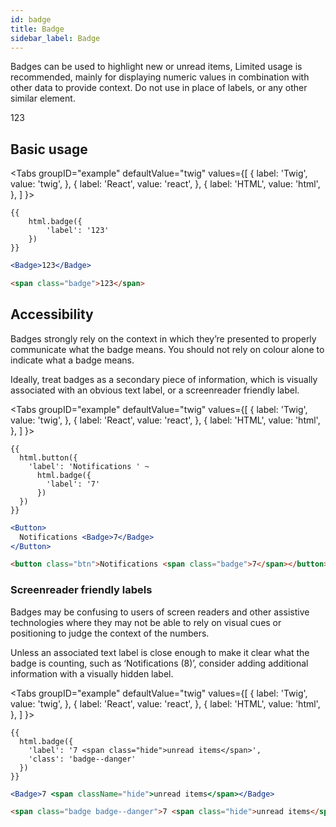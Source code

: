 ```yaml
---
id: badge
title: Badge
sidebar_label: Badge
---
```



Badges can be used to highlight new or unread items, Limited usage is recommended, mainly for displaying numeric values in combination with other data to provide context. Do not use in place of labels, or any other similar element.

<div className="d-example">
  <span className="badge">123</span>
</div>

## Basic usage

<Tabs
  groupID="example"
  defaultValue="twig"
  values={[
    { label: 'Twig', value: 'twig', },
    { label: 'React', value: 'react', },
    { label: 'HTML', value: 'html', },
  ]
}>
<TabItem value="twig">

```twig
{{
    html.badge({
        'label': '123'
    })
}}
```

</TabItem>
<TabItem value="react">

```jsx
<Badge>123</Badge>
```

</TabItem>
<TabItem value="html">

```html
<span class="badge">123</span>
```

</TabItem>
</Tabs>

## Accessibility

Badges strongly rely on the context in which they’re presented to properly communicate what the badge means. You should not rely on colour alone to indicate what a badge means.

Ideally, treat badges as a secondary piece of information, which is visually associated with an obvious text label, or a screenreader friendly label.

<Tabs
  groupID="example"
  defaultValue="twig"
  values={[
    { label: 'Twig', value: 'twig', },
    { label: 'React', value: 'react', },
    { label: 'HTML', value: 'html', },
  ]
}>
<TabItem value="twig">

```twig
{{
  html.button({
    'label': 'Notifications ' ~
      html.badge({
        'label': '7'
      })
  })
}}
```

</TabItem>
<TabItem value="react">

```jsx
<Button>
  Notifications <Badge>7</Badge>
</Button>
```

</TabItem>
<TabItem value="html">

```html
<button class="btn">Notifications <span class="badge">7</span></button>
```

</TabItem>
</Tabs>

### Screenreader friendly labels

Badges may be confusing to users of screen readers and other assistive technologies where they may not be able to rely on visual cues or positioning to judge the context of the numbers.

Unless an associated text label is close enough to make it clear what the badge is counting, such as ‘Notifications (8)’, consider adding additional information with a visually hidden label.

<Tabs
  groupID="example"
  defaultValue="twig"
  values={[
    { label: 'Twig', value: 'twig', },
    { label: 'React', value: 'react', },
    { label: 'HTML', value: 'html', },
  ]
}>
<TabItem value="twig">

```twig
{{
  html.badge({
    'label': '7 <span class="hide">unread items</span>',
    'class': 'badge--danger'
  })
}}
```

</TabItem>
<TabItem value="react">

```jsx
<Badge>7 <span className="hide">unread items</span></Badge>
```

</TabItem>
<TabItem value="html">

```html
<span class="badge badge--danger">7 <span class="hide">unread items</span></span>
```

</TabItem>
</Tabs>